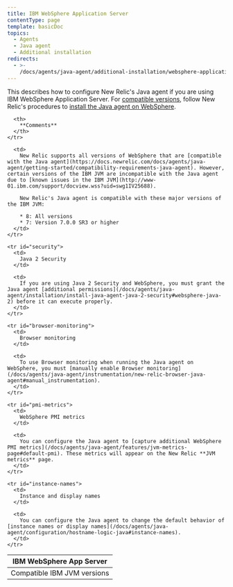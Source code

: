 ```yaml
---
title: IBM WebSphere Application Server
contentType: page
template: basicDoc
topics:
  - Agents
  - Java agent
  - Additional installation
redirects:
  - >-
    /docs/agents/java-agent/additional-installation/websphere-application-server/
---
```


This describes how to configure New Relic's Java agent if you are using IBM WebSphere Application Server. For [compatible versions](#compatible-versions), follow New Relic's procedures to [install the Java agent on WebSphere](https://docs.newrelic.com/docs/agents/java-agent/installation/include-java-agent-jvm-argument#Installing_on_Websphere).

<Table>
  <thead>
    <tr>
      <th width={200}>
        IBM WebSphere App Server
      </th>

      <th>
        **Comments**
      </th>
    </tr>
  </thead>

  <tbody>
    <tr id="compatible-versions">
      <td>
        Compatible IBM JVM versions
      </td>

      <td>
        New Relic supports all versions of WebSphere that are [compatible with the Java agent](https://docs.newrelic.com/docs/agents/java-agent/getting-started/compatibility-requirements-java-agent). However, certain versions of the IBM JVM are incompatible with the Java agent due to [known issues in the IBM JVM](http://www-01.ibm.com/support/docview.wss?uid=swg1IV25688).

        New Relic's Java agent is compatible with these major versions of the IBM JVM:

        * 8: All versions
        * 7: Version 7.0.0 SR3 or higher
      </td>
    </tr>

    <tr id="security">
      <td>
        Java 2 Security
      </td>

      <td>
        If you are using Java 2 Security and WebSphere, you must grant the Java agent [additional permissions](/docs/agents/java-agent/installation/install-java-agent-java-2-security#websphere-java-2) before it can execute properly.
      </td>
    </tr>

    <tr id="browser-monitoring">
      <td>
        Browser monitoring
      </td>

      <td>
        To use Browser monitoring when running the Java agent on WebSphere, you must [manually enable Browser monitoring](/docs/agents/java-agent/instrumentation/new-relic-browser-java-agent#manual_instrumentation).
      </td>
    </tr>

    <tr id="pmi-metrics">
      <td>
        WebSphere PMI metrics
      </td>

      <td>
        You can configure the Java agent to [capture additional WebSphere PMI metrics](/docs/agents/java-agent/features/jvm-metrics-page#default-pmi). These metrics will appear on the New Relic **JVM metrics** page.
      </td>
    </tr>

    <tr id="instance-names">
      <td>
        Instance and display names
      </td>

      <td>
        You can configure the Java agent to change the default behavior of [instance names or display names](/docs/agents/java-agent/configuration/hostname-logic-java#instance-names).
      </td>
    </tr>
  </tbody>
</Table>
